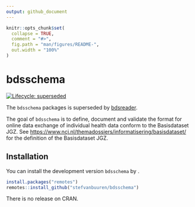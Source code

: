 ```yaml
---
output: github_document
---
```


<!-- README.md is generated from README.Rmd. Please edit that file -->

```r
knitr::opts_chunk$set(
  collapse = TRUE,
  comment = "#>",
  fig.path = "man/figures/README-",
  out.width = "100%"
)
```

# bdsschema

<!-- badges: start -->
[![Lifecycle: superseded](https://img.shields.io/badge/lifecycle-superseded-blue.svg)](https://lifecycle.r-lib.org/articles/stages.html#superseded)
<!-- badges: end -->

The `bdsschema` packages is superseded by [bdsreader](https://github.com/growthcharts/bdsreader).

The goal of `bdsschema` is to define, document and validate the format for online data exchange of individual health data conform to the Basisdataset JGZ. See <https://www.ncj.nl/themadossiers/informatisering/basisdataset/> for the definition of the Basisdataset JGZ.

## Installation

You can install the development version `bdsschema` by .

```r
install.packages("remotes")
remotes::install_github("stefvanbuuren/bdsschema")
```

There is no release on CRAN.
